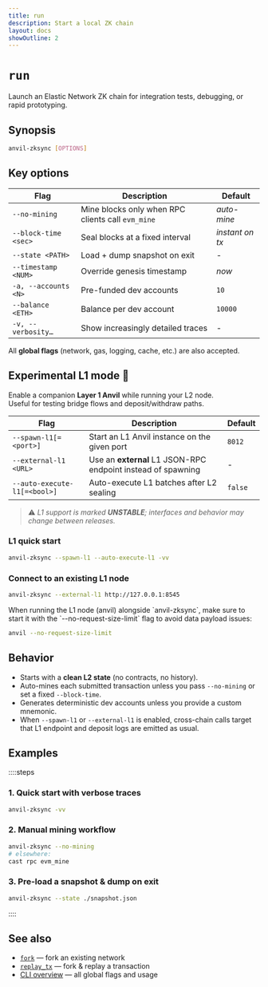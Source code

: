 ```yaml
---
title: run
description: Start a local ZK chain
layout: docs
showOutline: 2
---
```



# `run`

Launch an Elastic Network ZK chain for integration tests, debugging, or rapid prototyping.

## Synopsis

```bash // [run]
anvil-zksync [OPTIONS]
```

## Key options

| Flag                 | Description                                       | Default         |
| -------------------- | ------------------------------------------------- | --------------- |
| `--no-mining`        | Mine blocks only when RPC clients call `evm_mine` | _auto-mine_     |
| `--block-time <sec>` | Seal blocks at a fixed interval                   | _instant on tx_ |
| `--state <PATH>`     | Load + dump snapshot on exit                      | -               |
| `--timestamp <NUM>`  | Override genesis timestamp                        | _now_           |
| `-a, --accounts <N>` | Pre-funded dev accounts                           | `10`            |
| `--balance <ETH>`    | Balance per dev account                           | `10000`         |
| `-v, --verbosity…`   | Show increasingly detailed traces                 | -               |

All **global flags** (network, gas, logging, cache, etc.) are also accepted.

## Experimental L1 mode 🚧

Enable a companion **Layer 1 Anvil** while running your L2 node.  
Useful for testing bridge flows and deposit/withdraw paths.

| Flag                         | Description                                                  | Default |
| ---------------------------- | ------------------------------------------------------------ | ------- |
| `--spawn-l1[=<port>]`        | Start an L1 Anvil instance on the given port                 | `8012`  |
| `--external-l1 <URL>`        | Use an **external** L1 JSON-RPC endpoint instead of spawning | -       |
| `--auto-execute-l1[=<bool>]` | Auto-execute L1 batches after L2 sealing                     | `false` |

> ⚠️ _L1 support is marked **UNSTABLE**; interfaces and behavior may change between releases._

### L1 quick start

```bash // [Spawn co-located L1 + auto batching]
anvil-zksync --spawn-l1 --auto-execute-l1 -vv
```

### Connect to an existing L1 node

```bash
anvil-zksync --external-l1 http://127.0.0.1:8545
```

<Callout type="tip" title="Tip">
  When running the L1 node (anvil) alongside `anvil-zksync`,
  make sure to start it with the `--no-request-size-limit` flag to avoid data payload issues:

```bash
anvil --no-request-size-limit
```

</Callout>

## Behavior

- Starts with a **clean L2 state** (no contracts, no history).
- Auto-mines each submitted transaction unless you pass `--no-mining` or set a fixed `--block-time`.
- Generates deterministic dev accounts unless you provide a custom mnemonic.
- When `--spawn-l1` or `--external-l1` is enabled, cross-chain calls target that L1 endpoint and
  deposit logs are emitted as usual.

## Examples

::::steps

### 1. Quick start with verbose traces

```bash
anvil-zksync -vv
```

### 2. Manual mining workflow

```bash
anvil-zksync --no-mining
# elsewhere:
cast rpc evm_mine
```

### 3. Pre-load a snapshot & dump on exit

```bash
anvil-zksync --state ./snapshot.json
```

::::

## See also

- [`fork`](/cli/fork) — fork an existing network
- [`replay_tx`](/cli/replay_tx) — fork & replay a transaction
- [CLI overview](/cli/) — all global flags and usage
